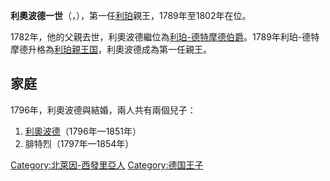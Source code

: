 {{Unreferenced|time=2020-09-23T08:13:03+00:00}}
{{Infobox noble
| name       = 利奧波德一世
| image      = Lippe, Leopold I.jpeg
| succession = 利珀親王
| reign      = 1789年 — 1802年
| successor  = [[利奧波德二世_(利珀)|利奧波德二世]]
| birth_date = {{birth date|1767|12|2|df=y}}
| birth_place = [[代特莫尔德|德特摩德]]
| death_date  = {{dda|1802|11|5|1767|12|2|df=y}}
| death_place = 德特摩德
| father      = [[利珀-德特摩德伯爵西蒙·奧古斯特|利珀-德特摩德伯爵西蒙·奧古斯特]]
| mother      = 安哈特-德紹的瑪麗亞·利奧波汀
}}
'''利奧波德一世'''（{{lang-de|Leopold I.}}，{{bd|1767年|12月2日|1802年|11月5日}}），第一任[[利珀親王国|利珀]]親王，1789年至1802年在位。

1782年，他的父親{{le|西蒙·奧古斯特|Simon August, Count of Lippe-Detmold}}去世，利奧波德繼位為[[利珀君主列表|利珀-德特摩德伯爵]]。1789年利珀-德特摩德升格為[[利珀親王国|利珀親王国]]，利奧波德成為第一任親王。

== 家庭 ==
1796年，利奧波德與{{le|安哈特-貝恩堡的保琳|Princess Pauline of Anhalt-Bernburg}}結婚，兩人共有兩個兒子：
# [[利奧波德二世_(利珀)|利奧波德]]（1796年—1851年）
# 腓特烈（1797年—1854年）

[[Category:北萊因-西發里亞人|Category:北萊因-西發里亞人]]
[[Category:德国王子|Category:德国王子]]